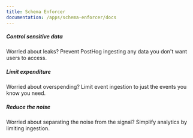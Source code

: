 ```yaml
---
title: Schema Enforcer
documentation: /apps/schema-enforcer/docs
---
```


<Section
    divider={false}
    title="Shape what data is available in your PostHog instance by enforcing a schema and blocking events that don't match."
    size="full"
    cols={3}
>
    <div>
        <h5>Control sensitive data</h5>
        <p>Worried about leaks? Prevent PostHog ingesting any data you don't want users to access.</p>
    </div>
    <div>
       <h5>Limit expenditure</h5>
        <p>Worried about overspending? Limit event ingestion to just the events you know you need.</p>
    </div>
    <div>
        <h5>Reduce the noise</h5>
        <p>Worried about separating the noise from the signal? Simplify analytics by limiting ingestion.</p>
    </div>
</Section>

<Documentation />